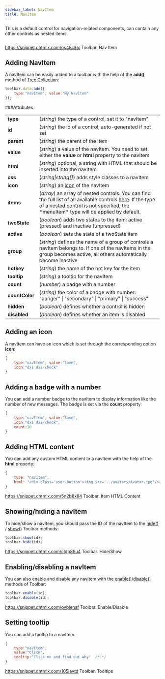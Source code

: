 ```yaml
---
sidebar_label: NavItem
title: NavItem
---          
```


This is a default control for navigation-related components, can contain any other controls as nested items. 

<img src="toolbar/navitem.png" alt=""/>

https://snippet.dhtmlx.com/os48cj6x	Toolbar. Nav Item

Adding NavItem
----------------

A navItem can be easily added to a toolbar with the help of the <strong>add()</strong> method of [Tree Collection](/tree_collection/api/refs/treecollection):

~~~js
toolbar.data.add({
    type:"navItem", value:"My NavItem"
});
~~~

###Attributes

<table class="webixdoc_links">
	<tbody>
        <tr>
			<td class="webixdoc_links0"><b>type</b></td>
			<td>(<i>string</i>) the type of a control, set it to "navItem" </td>
		</tr>
        <tr>
			<td class="webixdoc_links0"><b>id</b></td>
			<td>(<i>string</i>) the id of a control, auto-generated if not set</td>
		</tr>
        <tr>
			<td class="webixdoc_links0"><b>parent</b></td>
			<td>(<i>string</i>) the parent of the item</td>
		</tr>
		<tr>
			<td class="webixdoc_links0"><b>value</b></td>
			<td>(<i>string</i>) a value of the navItem. You need to set either the <b>value</b> or <b>html</b> property to the navItem</td>
		</tr>
		<tr>
			<td class="webixdoc_links0"><b>html</b></td>
			<td>(<i>string</i>) optional, a string with HTML that should be inserted into the navItem</td>
		</tr>
        <tr>
			<td class="webixdoc_links0"><b>css</b></td>
			<td>(<i>string|string[]</i>) adds style classes to a navItem</td>
		</tr>
        <tr>
			<td class="webixdoc_links0"><b>icon</b></td>
			<td>(<i>string</i>) an <a href="https://docs.dhtmlx.com/suite/toolbar__customization.html#icons">icon</a> of the navItem</td>
		</tr>
		<tr>
			<td class="webixdoc_links0"><b>items</b></td>
			<td>(<i>array</i>) an array of nested controls. You can find the full list of all available controls <a href="https://docs.dhtmlx.com/suite/menu__configuring_menu_items.html">here</a>. If the type of a nested control is not specified, the *menuItem* type will be applied by default.</td>
		</tr>
        <tr>
			<td class="webixdoc_links0"><b>twoState</b></td>
			<td>(<i>boolean</i>) adds two states to the item: active (pressed) and inactive  (unpressed)</td>
		</tr>
        <tr>
			<td class="webixdoc_links0"><b>active</b></td>
			<td>(<i>boolean</i>) sets the state of a twoState item</td>
		</tr>
		   <tr>
			<td class="webixdoc_links0"><b>group</b></td>
			<td>(<i>string</i>) defines the name of a group of controls a navItem belongs to. If one of the navItems in the group becomes active, all others automatically become inactive</td>
		</tr>
		<tr>
			<td class="webixdoc_links0"><b>hotkey</b></td>
			<td>(<i>string</i>) the name of the hot key for the item</td>
		</tr>
        <tr>
			<td class="webixdoc_links0"><b>tooltip</b></td>
			<td>(<i>string</i>) a tooltip for the navItem</td>
		</tr>
        <tr>
			<td class="webixdoc_links0"><b>count</b></td>
			<td>(<i>number</i>) a badge with a number</td>
		</tr>
        <tr>
			<td class="webixdoc_links0"><b>countColor</b></td>
			<td>(<i>string</i>) the color of a badge with number: "danger" | "secondary" | "primary" | "success"</td>
		</tr>
        <tr>
			<td class="webixdoc_links0"><b>hidden</b></td>
			<td>(<i>boolean</i>) defines whether a control is hidden</td>
		</tr>
		<tr>
			<td class="webixdoc_links0"><b>disabled</b></td>
			<td>(<i>boolean</i>) defines whether an item is disabled</td>
		</tr>
    </tbody>
</table>


## Adding an icon

A navItem can have an icon which is set through the corresponding option <strong>icon</strong>:

~~~js
{
    type:"navItem", value:"Some",
    icon:"dxi dxi-check"
}
~~~

## Adding a badge with a number

You can add a number badge to the navItem to display information like the number of new messages. The badge is set via the <strong>count</strong> property:

~~~js
{
    type:"navItem", value:"Some",
    icon:"dxi dxi-check",
    count:10
}
~~~

## Adding HTML content

You can add any custom HTML content to a navItem with the help of the <strong>html</strong> property:

~~~js
{
    type: "navItem",
    html: "<div class='user-button'><img src='../avatars/Avatar.jpg'/></div>",
}
~~~

https://snippet.dhtmlx.com/5n2b8x84	Toolbar. Item HTML Content

## Showing/hiding a navItem

To hide/show a navItem, you should pass the ID of the navItem to the [hide()](/toolbar/api/toolbar_hide_method) / [show()](/toolbar/api/toolbar_show_method) Toolbar methods:

~~~js
toolbar.show(id);
toolbar.hide(id);
~~~

https://snippet.dhtmlx.com/cldp89u4	Toolbar. Hide/Show

## Enabling/disabling a navItem 

You can also enable and disable any navItem with the [enable()](/toolbar/api/toolbar_enable_method)/[disable()](/toolbar/api/toolbar_disable_method) methods of Toolbar:

~~~js
toolbar.enable(id);
toolbar.disable(id);
~~~

https://snippet.dhtmlx.com/ovblenaf	Toolbar. Enable/Disable

## Setting tooltip

You can add a tooltip to a navItem:

~~~js
{
    type:"navItem", 
    value:"Click", 
    tooltip:"Click me and find out why"  /*!*/
}
~~~

https://snippet.dhtmlx.com/105levtd	Toolbar. Tooltips

 